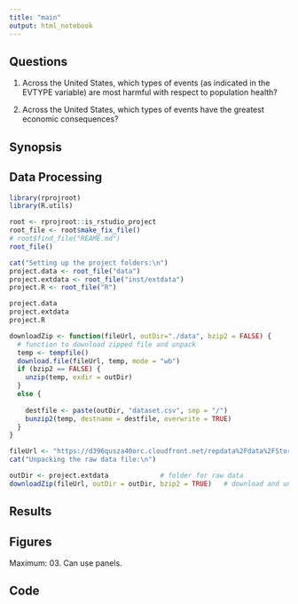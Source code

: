 ```yaml
---
title: "main"
output: html_notebook
---
```


## Questions

1. Across the United States, which types of events (as indicated in the EVTYPE variable) are most harmful with respect to population health?

2. Across the United States, which types of events have the greatest economic consequences?

## Synopsis


## Data Processing

```r
library(rprojroot)
library(R.utils)

root <- rprojroot::is_rstudio_project
root_file <- root$make_fix_file()
# root$find_file("REAME.md")
root_file()
```

```r
cat("Setting up the project folders:\n")
project.data <- root_file("data")
project.extdata <- root_file("inst/extdata")
project.R <- root_file("R")

project.data
project.extdata
project.R
```

```r
downloadZip <- function(fileUrl, outDir="./data", bzip2 = FALSE) {
  # function to download zipped file and unpack
  temp <- tempfile()
  download.file(fileUrl, temp, mode = "wb")
  if (bzip2 == FALSE) {
    unzip(temp, exdir = outDir)
  }
  else {
    
    destfile <- paste(outDir, "dataset.csv", sep = "/")
    bunzip2(temp, destname = destfile, overwrite = TRUE)
  }
}
```


```r
fileUrl <- "https://d396qusza40orc.cloudfront.net/repdata%2Fdata%2FStormData.csv.bz2"
cat("Unpacking the raw data file:\n")

outDir <- project.extdata             # folder for raw data
downloadZip(fileUrl, outDir = outDir, bzip2 = TRUE)   # download and unpack zip file
```



## Results

## Figures
Maximum: 03. Can use panels.

## Code
